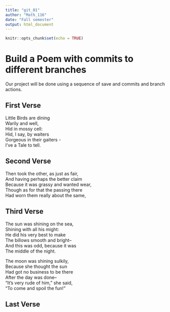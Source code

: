 ---
title: "git_01"
author: "Math_116"
date: "Fall semester"
output: html_document
---

```{r setup, include=FALSE}
knitr::opts_chunk$set(echo = TRUE)
```
# Build a Poem with commits to different branches
Our project will be done using a sequence of save and commits and branch actions.
<!-- Do not modify or change any text in "!--" bracketed areas such as this --- these are instructions to
you, if you change any of this the git program will notice it and compromise your git merging strategy !-->

## First Verse 
<!--Put the first five lines of a poem by Lewis Carrol in this section!-->Little Birds are dining  
Warily and well,  
Hid in mossy cell:  
Hid, I say, by waiters  
Gorgeous in their gaiters -  
I've a Tale to tell.  
  
## Second Verse
<!--Put the first five lines of a poem by Robert Frost here!-->Then took the other, as just as fair,  
And having perhaps the better claim  
Because it was grassy and wanted wear,  
Though as for that the passing there  
Had worn them really about the same,  
  
## Third Verse
<!--Put the first two verses of The Walrus and the Carpenter here!-->The sun was shining on the sea,   
   Shining with all his might:  
He did his very best to make   
   The billows smooth and bright--   
And this was odd, because it was  
   The middle of the night.  
  
The moon was shining sulkily,   
   Because she thought the sun  
Had got no business to be there   
   After the day was done--   
“It’s very rude of him," she said,  
   “To come and spoil the fun!”  
  
## Last Verse
<!--Put a short poem of your choice 8-20 lines,here!-->
